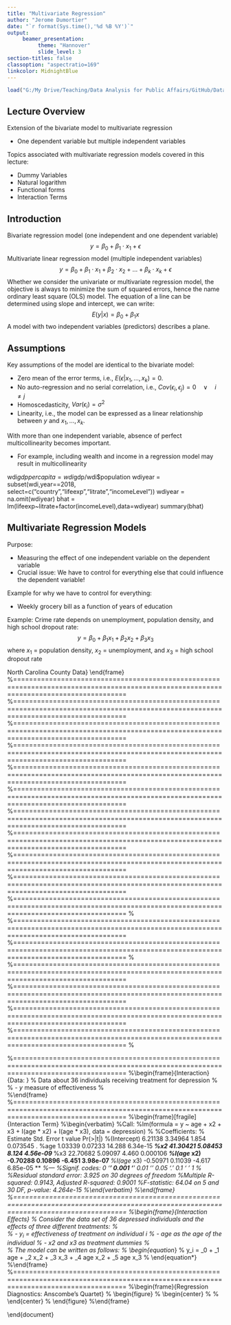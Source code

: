 ```yaml
---
title: "Multivariate Regression"
author: "Jerome Dumortier"
date: "`r format(Sys.time(),'%d %B %Y')`"
output: 
     beamer_presentation:
          theme: "Hannover"
          slide_level: 3
section-titles: false
classoption: "aspectratio=169"
linkcolor: MidnightBlue
---
```


```r
load("G:/My Drive/Teaching/Data Analysis for Public Affairs/GitHub/DataAnalysisPAData.RData")
```

## Lecture Overview
Extension of the bivariate model to multivariate regression
        
- One dependent variable but multiple independent variables
        
Topics associated with multivariate regression models covered in this lecture:
        
- Dummy Variables
- Natural logarithm
- Functional forms
- Interaction Terms
        
## Introduction
Bivariate regression model (one independent and one dependent variable)
$$y = \beta_0 + \beta_1 \cdot x_1 + \epsilon$$
Multivariate linear regression model (multiple independent variables)
$$y = \beta_0 + \beta_1 \cdot x_1 + \beta_2 \cdot x_2 + \dots + \beta_k \cdot x_k + \epsilon$$
Whether we consider the univariate or multivariate regression model, the objective is always to minimize the sum of squared errors, hence the name ordinary least square (OLS) model. The equation of a line can be determined using slope and intercept, we can write:
$$E(y|x) = \beta_0 + \beta_1 x$$
A model with two independent variables (predictors) describes a plane.

## Assumptions
Key assumptions of the model are identical to the bivariate model:

- Zero mean of the error terms, i.e., $E(\epsilon | x_1, \dots, x_k) = 0$.
- No auto-regression and no serial correlation, i.e., $Cov(\epsilon_i,\epsilon_j)=0 \quad \vee \quad i \neq j$
- Homoscedasticity, $Var(\epsilon_i) = \sigma^2$
- Linearity, i.e., the model can be expressed as a linear relationship between $y$ and $x_1, \dots, x_k$.

With more than one independent variable, absence of perfect multicollinearity becomes important.
        
- For example, including wealth and income in a regression model may result in multicollinearity
        
        
wdi$gdppercapita    = wdi$gdp/wdi$population
wdiyear             = subset(wdi,year==2018,
                             select=c("country","lifeexp","litrate","incomeLevel"))
wdiyear             = na.omit(wdiyear)
bhat = lm(lifeexp~litrate+factor(incomeLevel),data=wdiyear)
summary(bhat)

## Multivariate Regression Models
Purpose:
        
- Measuring the effect of one independent variable on the dependent variable
- Crucial issue: We have to control for everything else that could influence the dependent variable!
        
Example for why we have to control for everything:
        
- Weekly grocery bill as a function of years of education
        
Example: Crime rate depends on unemployment, population density, and high school dropout rate:
$$y = \beta_0 + \beta_1 x_1 + \beta_2 x_2 + \beta_3 x_3$$
   where $x_1$ = population density, $x_2$ = unemployment, and $x_3$ = high school dropout rate

North Carolina County Data}
\footnotesize \begin{verbatim}
Call:
lm(formula = violentcrimerate ~ popdense + unemployment + publicschoolenrollment,
    data = crime)

Residuals:
     Min       1Q   Median       3Q      Max
-0.31585 -0.06984 -0.00229  0.06183  0.87121

Coefficients:
                         Estimate Std. Error t value Pr(>|t|)
(Intercept)            -1.927e-01  1.462e-01  -1.318    0.191
popdense                5.609e-04  8.278e-05   6.776 1.03e-09 ***
unemployment            3.660e-02  8.629e-03   4.242 5.15e-05 ***
publicschoolenrollment  1.497e-02  9.193e-03   1.628    0.107
---
Signif. codes:  0 ‘***’ 0.001 ‘**’ 0.01 ‘*’ 0.05 ‘.’ 0.1 ‘ ’ 1

Residual standard error: 0.1701 on 95 degrees of freedom
Multiple R-squared:  0.3777,	Adjusted R-squared:  0.358
F-statistic: 19.22 on 3 and 95 DF,  p-value: 8.036e-10
\end{verbatim}
\end{frame}
%========================================================================================================================================
\begin{frame}{Child Mortality Data}{Setup}
    
        - We think that Child Mortality (CM), measured as the number of deaths per 1000 births, is related to the per capita Gross National Product (PGNP) and the Female Literacy rate (FLFP).
        - We might hypothesize that wealthier countries have lower child mortality rates, and countries with higher female literacy rates also have lower child mortality rates.
        - Why? Maybe higher PGNP means more money for healthcare; Maybe better literacy rates mean more educated mothers that can take advantage of health related information.
        - The data set also contains the total fertility rate (TFR) between 1980 and 1985, i.e., the average number of children born to a woman.
    
\end{frame}
%========================================================================================================================================
\begin{frame}[fragile]{Child Mortality Data}{Results in R}
\footnotesize
\begin{verbatim}
Call:
lm(formula = CM ~ PGNP + FLFP, data = childmortality)

Residuals:
    Min      1Q  Median      3Q     Max
-84.267 -24.363   0.709  19.455  96.803

Coefficients:
              Estimate Std. Error t value Pr(>|t|)
(Intercept) 263.641586  11.593179  22.741  < 2e-16 ***
PGNP         -0.005647   0.002003  -2.819  0.00649 **
FLFP         -2.231586   0.209947 -10.629 1.64e-15 ***
---
Signif. codes:  0 ‘***’ 0.001 ‘**’ 0.01 ‘*’ 0.05 ‘.’ 0.1 ‘ ’ 1

Residual standard error: 41.75 on 61 degrees of freedom
Multiple R-squared:  0.7077,	Adjusted R-squared:  0.6981
F-statistic: 73.83 on 2 and 61 DF,  p-value: < 2.2e-16
\end{verbatim}
\end{frame}
%========================================================================================================================================
\begin{frame}{Child Mortality Data}{Interpretation of the Data}
    
        - It tells us the parameter estimates for PGNP and FLR. It also tells us if our estimate is statistically different from zero.
        - As expected, both variables lower child mortality.
        - As per capita GNP increases by one dollar, child mortality decreases by 0.565 units, holding the effects of female literacy constant.
        - Since the units of CM are number of deaths per 1000 births, it is easier to say that for a \$1000 dollar increase in per capita GNP, the number of childhood deaths decreases by 5.6 per 1000. (since 0.00565 * 1000 = 5.6 units)
        - Similarly, for a one unit (one percent) increase in the female literacy rate, the childhood mortality decreases by 2.23 deaths per 1000, holding the effects of PGNP constant.
    
\end{frame}
%========================================================================================================================================
\begin{frame}{Child Mortality Data}{Interpretation of the Data and Purpose of OLS}
    Forecasting
        
            - If a country as a per capita GNP of \$3,000 and a female literacy rate of 50, then the expected number of childhood deaths per 1000 births is 135.26.
            - $\beta_1$ and $\beta_2$ as partial regression or partial slope coefficients:
                
                    - $\beta_1$ quantifies the change in the expected mean of $Y$, i.e., $E(Y)$, per one unit increase/decrease in $x_1$ holding the value of $x_2$ constant.
                
            - Important: No need to know the value of $x_2$.
        
    Hypothesis testing
        
            - We reject the null hypothesis that the effect of Per Capita GNP on childhood mortality is zero at the 1\% critical level, with a t-value of -2.82 and p-value of 0.0065.
            - Similarly, we reject the null hypothesis of no relationship between female literacy rate and childhood mortality at the 1\% critical level. FLR has a t-value of -10.63 and a p-value of 0.0001.
        
\end{frame}
%========================================================================================================================================
\begin{frame}{Accident Data}{Setup}
\begin{table}
    \begin{center}
        \begin{tabular}{ccc}\toprule
        temperature & precipitation & accidents \\ \midrule
        5           & 2             & 20        \\
        29          & 0.5           & 11        \\
        62          & 2             & 12        \\
        75          & 0             & 4         \\
        -7          & 2             & 31        \\
        44          & 1             & 10        \\
        32          & 2             & 12        \\
        81          & 3             & 5         \\
        72          & 1             & 7         \\
        97          & 0.6           & 8         \\ \bottomrule
        \end{tabular}
    \end{center}
\end{table}
\end{frame}
%========================================================================================================================================
\begin{frame}[fragile]{Accident Data}{Results in R}
\footnotesize \begin{verbatim}
Call:
lm(formula = accidents ~ temperature + precipitation, data = accidents)

Residuals:
   Min     1Q Median     3Q    Max
-3.956 -2.521 -1.304  1.397  7.448

Coefficients:
              Estimate Std. Error t value Pr(>|t|)
(Intercept)   20.00163    3.96673   5.042  0.00149 **
temperature   -0.19477    0.04605  -4.229  0.00389 **
precipitation  1.09371    1.69648   0.645  0.53967
---
Signif. codes:  0 ‘***’ 0.001 ‘**’ 0.01 ‘*’ 0.05 ‘.’ 0.1 ‘ ’ 1

Residual standard error: 4.549 on 7 degrees of freedom
Multiple R-squared:  0.752,	Adjusted R-squared:  0.6811
F-statistic: 10.61 on 2 and 7 DF,  p-value: 0.007599

## Accident Data}{F-Test}
%    Hypothesis: $H_0$: $\beta_1=\beta_2=0$
%        \begin{equation*}
%            \frac{R^2/(k-1)}{(1-R^2)/(n-k)} \sim F_{k-1,n-k}
%        \end{equation*}
%    Given the accident data: $n=10,k=3$
%        \begin{equation*}
%            \frac{0.752/2}{(1-0.752)/(10-3)} = 10.6129
%        \end{equation*}
%    This is different and an extension from the previous versions of hypothesis testing. We are not conducting hypothesis tests on the individual parameters but on all slope coefficients simultaneously.
%\end{frame}
%========================================================================================================================================
%\begin{frame}{Comparing $R^2$ values}{Coffee Data}
%    Comparing two $R^2$ values only if
%        
%            - Identical sample size
%            - Identical dependent variable
%        

# Multicollinearity
## Introduction
    Example: Measuring the home value ($y$) based on number of bedrooms ($x_1$), bathrooms ($x_2$) and square footage ($x_3$).
        
            - Every bedroom has one bathroom, i.e., $x_1=x_2$
        
    Regression equation
        \begin{align*}
            y & = \beta_0+\beta_1 x_1+\beta_2 x_2+\beta_3 x_3\\
              & = \beta_0+\beta_1 x_1+\beta_2 x_1+\beta_3 x_3\\
              & = \beta_0+(\beta_1+\beta_2) x_1 +\beta_3 x_3
        \end{align*}
    Impossible to parse out the effects of $\beta_1$ and $\beta_2$.
        
            - Problem of small sample size.
            - No implication for bias or consistency, but can inflate standard errors
            - Make sure included variables are not too highly correlated with the variable of interest
    
\end{frame}
%========================================================================================================================================
\begin{frame}[fragile]{Multicollinearity 1}
\footnotesize \begin{verbatim}
Call:
lm(formula = sat ~ income + expenditure, data = teaching)

Residuals:
     Min       1Q   Median       3Q      Max
-21.4124  -6.3479   0.0499   5.5433  19.6356

Coefficients:
             Estimate Std. Error t value Pr(>|t|)
(Intercept) 7.503e+02  1.027e+01  73.077  < 2e-16 ***
income      3.504e-03  1.117e-04  31.385  < 2e-16 ***
expenditure 3.961e-02  6.020e-03   6.579 2.49e-09 ***
---
Signif. codes:  0 ‘***’ 0.001 ‘**’ 0.01 ‘*’ 0.05 ‘.’ 0.1 ‘ ’ 1

Residual standard error: 8.987 on 96 degrees of freedom
Multiple R-squared:  0.9125,	Adjusted R-squared:  0.9107
F-statistic: 500.6 on 2 and 96 DF,  p-value: < 2.2e-16
\end{verbatim}
\end{frame}
%========================================================================================================================================
\begin{frame}[fragile]{Multicollinearity 2}
\footnotesize \begin{verbatim}
Call:
lm(formula = sat ~ income + faculty, data = teaching)

Residuals:
    Min      1Q  Median      3Q     Max
-22.684  -6.696  -0.653   6.569  21.584

Coefficients:
             Estimate Std. Error t value Pr(>|t|)
(Intercept) 7.727e+02  8.653e+00  89.290  < 2e-16 ***
income      3.447e-03  1.163e-04  29.630  < 2e-16 ***
faculty     2.259e+00  4.180e-01   5.403 4.75e-07 ***
---
Signif. codes:  0 ‘***’ 0.001 ‘**’ 0.01 ‘*’ 0.05 ‘.’ 0.1 ‘ ’ 1

Residual standard error: 9.48 on 96 degrees of freedom
Multiple R-squared:  0.9027,	Adjusted R-squared:  0.9006
F-statistic: 445.1 on 2 and 96 DF,  p-value: < 2.2e-16
\end{verbatim}
\end{frame}
%========================================================================================================================================
\begin{frame}[fragile]{Multicollinearity 3}
\footnotesize \begin{verbatim}
Call:
lm(formula = sat ~ income + expenditure + faculty, data = teaching)

Residuals:
     Min       1Q   Median       3Q      Max
-21.5999  -6.4151   0.3766   5.0607  18.9443

Coefficients:
             Estimate Std. Error t value Pr(>|t|)
(Intercept) 7.513e+02  1.038e+01  72.354  < 2e-16 ***
income      3.508e-03  1.120e-04  31.312  < 2e-16 ***
expenditure 3.368e-02  1.002e-02   3.362  0.00112 **
faculty     4.886e-01  6.596e-01   0.741  0.46062
---
Signif. codes:  0 ‘***’ 0.001 ‘**’ 0.01 ‘*’ 0.05 ‘.’ 0.1 ‘ ’ 1

Residual standard error: 9.008 on 95 degrees of freedom
Multiple R-squared:  0.913,	Adjusted R-squared:  0.9103
F-statistic: 332.3 on 3 and 95 DF,  p-value: < 2.2e-16
\end{verbatim}

# Model Specification
## Exclusion of Relevant Variables
Correct model:
$$y = \beta_0 + \beta_1 x_1 + \beta_2 \cdot x_2 + \epsilon$$
Estimated model:
$$y = \beta_0 + \beta_1 \cdot x_1 + \epsilon$$
Question: Is the estimate of $\beta_1$ biased, i.e., incorrect?
$$E(\hat{\beta}_1) = \beta_1 + \beta_2 \cdot \frac{Cov(x_1,x_2)}{Var(x_1)}$$
The estimate of $\beta_1$ is correct only if $x_1$ and $x_2$ are uncorrelated.
%\end{frame}
%========================================================================================================================================
%\begin{frame}[fragile]{Model Specification}{Exclusion of Relevant Variables: Correct Model with Small Covariance}
%\scriptsize \begin{verbatim}
%Call:
%lm(formula = y ~ x_1 + x_2, data = spec1)
%
%Residuals:
%    Min      1Q  Median      3Q     Max
%-30.376  -6.321  -0.166   6.609  34.944
%
%Coefficients:
%            Estimate Std. Error t value Pr(>|t|)
%(Intercept) 47.07555    1.17863   39.94   <2e-16 ***
%x_1          4.03382    0.01544  261.18   <2e-16 ***
%x_2          5.02018    0.01524  329.45   <2e-16 ***
%---
%Signif. codes:  0 ‘***’ 0.001 ‘**’ 0.01 ‘*’ 0.05 ‘.’ 0.1 ‘ ’ 1
%
%Residual standard error: 9.997 on 496 degrees of freedom
%Multiple R-squared:  0.9971,	Adjusted R-squared:  0.9971
%F-statistic: 8.606e+04 on 2 and 496 DF,  p-value: < 2.2e-16
%\end{verbatim}
%\end{frame}
%========================================================================================================================================
%\begin{frame}[fragile]{Model Specification}{Exclusion of Relevant Variables: Incorrect Model with Small Covariance}
%\scriptsize \begin{verbatim}
%Call:
%lm(formula = y ~ x_1, data = spec1)
%
%Residuals:
%     Min       1Q   Median       3Q      Max
%-254.064 -138.325    0.918  132.183  262.461
%
%Coefficients:
%            Estimate Std. Error t value Pr(>|t|)
%(Intercept) 298.8411    13.2904   22.49   <2e-16 ***
%x_1           3.8933     0.2287   17.03   <2e-16 ***
%---
%Signif. codes:  0 ‘***’ 0.001 ‘**’ 0.01 ‘*’ 0.05 ‘.’ 0.1 ‘ ’ 1
%
%Residual standard error: 148.1 on 497 degrees of freedom
%Multiple R-squared:  0.3684,	Adjusted R-squared:  0.3671
%F-statistic: 289.9 on 1 and 497 DF,  p-value: < 2.2e-16
%\end{verbatim}
%\end{frame}
%========================================================================================================================================
%\begin{frame}[fragile]{Model Specification}{Exclusion of Relevant Variables: Correct Model with Large Covariance}
%\scriptsize \begin{verbatim}
%Call:
%lm(formula = y ~ x_1 + x_2, data = spec2)
%
%Residuals:
%    Min      1Q  Median      3Q     Max
%-29.883  -6.473   0.067   6.594  35.140
%
%Coefficients:
%            Estimate Std. Error t value Pr(>|t|)
%(Intercept) 47.85930    0.97006   49.34   <2e-16 ***
%x_1          4.02656    0.01879  214.27   <2e-16 ***
%x_2          5.01160    0.01854  270.30   <2e-16 ***
%---
%Signif. codes:  0 ‘***’ 0.001 ‘**’ 0.01 ‘*’ 0.05 ‘.’ 0.1 ‘ ’ 1
%
%Residual standard error: 10.01 on 496 degrees of freedom
%Multiple R-squared:  0.9982,	Adjusted R-squared:  0.9982
%F-statistic: 1.365e+05 on 2 and 496 DF,  p-value: < 2.2e-16
%\end{verbatim}
%\end{frame}
%========================================================================================================================================
%\begin{frame}[fragile]{Model Specification}{Exclusion of Relevant Variables: Incorrect Model with Large Covariance}
%\scriptsize \begin{verbatim}
%Call:
%lm(formula = y ~ x_1, data = spec2)
%
%Residuals:
%    Min      1Q  Median      3Q     Max
%-305.31  -88.07   -0.82   96.47  333.94
%
%Coefficients:
%            Estimate Std. Error t value Pr(>|t|)
%(Intercept) 146.6677    10.9316   13.42   <2e-16 ***
%x_1           6.9140     0.1881   36.76   <2e-16 ***
%---
%Signif. codes:  0 ‘***’ 0.001 ‘**’ 0.01 ‘*’ 0.05 ‘.’ 0.1 ‘ ’ 1
%
%Residual standard error: 121.8 on 497 degrees of freedom
%Multiple R-squared:  0.7311,	Adjusted R-squared:  0.7306
%F-statistic:  1351 on 1 and 497 DF,  p-value: < 2.2e-16
%\end{verbatim}
%\end{frame}
%========================================================================================================================================
%\begin{frame}{Model Specification}{Inclusion of Irrelevant Variables}
%    Correct model:
%    \begin{equation*}
%        y = \beta_0 + \beta_1 x_1  + \epsilon
%    \end{equation*}
%    Estimated model:
%    \begin{equation*}
%        y = \beta_0 + \beta_1 x_1 + \beta_2 x_2 + \epsilon
%    \end{equation*}
%    Question: Is the estimate of $\beta_1$ biased, i.e., incorrect?
%    $\Rightarrow$ Estimation of $\beta_1$ will be correct but the variance will be too high.

# Dummy Variables
## Overview
Representation of a single qualitative characteristics coded as 0 or 1

- Examples: Religion, gender, nationality, all-wheel drive (AWD), hardwood floors
        
Used car examples where the $price$ depends on $miles$ and $AWD$ (i.e., a dummy variable):
$$price_i = \beta_0 + \beta_1 \cdot miles_i + \beta_2 \cdot AWD_i + \epsilon_i$$
with $AWD_i=1$ for an all-wheel drive car and $AWD_i=0$ for a car with no all-wheel drive. This regression can theoretically be separated into two single equations:
        \begin{enumerate}
            - RWD: $Y_i = \beta_0 + \beta_1 X_i + \epsilon_i$
            - AWD: $Y_i = (\beta_0 + \beta_2 )+ \beta_1 X_i + \epsilon_i$
        \end{enumerate}

Interpretation:
        
            - Knowledge on how the dummy-variable was coded.
            - If the coefficient of the dummy-variable ``adds'' (or ``subtracts'' if sign is negative) compared to the 0-group.
        
\end{frame}
%========================================================================================================================================
\begin{frame}[fragile]{Dummy Variables}{Interpretation}
\footnotesize \begin{verbatim}
Call:
lm(formula = price ~ miles + x, data = bmw)

Residuals:
    Min      1Q  Median      3Q     Max
-3874.1 -1724.0  -176.5  1604.5  5355.0

Coefficients:
              Estimate Std. Error t value Pr(>|t|)
(Intercept)  4.047e+04  1.711e+03  23.660  < 2e-16 ***
miles       -2.728e-01  4.044e-02  -6.745 3.05e-07 ***
x            3.429e+03  1.063e+03   3.227  0.00327 **
---
Signif. codes:  0 ‘***’ 0.001 ‘**’ 0.01 ‘*’ 0.05 ‘.’ 0.1 ‘ ’ 1

Residual standard error: 2449 on 27 degrees of freedom
Multiple R-squared:  0.6287,	Adjusted R-squared:  0.6012
F-statistic: 22.86 on 2 and 27 DF,  p-value: 1.553e-06
\end{verbatim}

Regressions Involving Natural Logarithms}
    Consider the log-linear model:
        \begin{equation*}
            y_i = \beta_0 \cdot x_i^{\beta_1} \cdot \epsilon_i
        \end{equation*}
    Taking the natural logarithm on both sides
        \begin{equation*}
            \ln(y_i) = \ln(\beta_0) + \beta_1 \cdot \ln(x_i) + \epsilon_i
        \end{equation*}
    You can choose which variables you want to transform using the natural log. You can transform just the dependent variable and/or all (or just some) of the independent variables. However, the interpretation of the $\beta$ coefficients will change depending on your approach.
\end{frame}
%========================================================================================================================================
\begin{frame}
    \begin{table}
        \begin{center}
            \begin{tabular}{ccc}\toprule
              Dep. Var. & Indep. Var.   & Interpretation \\ \midrule
               $y$      & $x$           & $\Delta y = \beta \cdot \Delta x $\\
               $y$      & $\ln(x)$      & $\Delta y = (\beta /100)\% \cdot \Delta x$ \\
               $\ln(y)$ & $x$           & $\% \Delta y = (100 \cdot \beta)\cdot \Delta x$  \\
               $\ln(y)$ & $\ln(x)$      & $\% \Delta y = \beta \% \cdot \Delta x$ \\ \bottomrule
            \end{tabular}
        \end{center}
    \end{table}
\end{frame}
%========================================================================================================================================
%\begin{frame}{Dummy Variables}{Interpretation when the Dependent Variable is $\ln(\cdot)$}
%    Consider the following model:
%        \begin{equation*}
%            \ln(y) = \beta_0+\beta_1 \cdot X + \beta_2 \cdot D + \epsilon
%        \end{equation*}
%    In this case, $X$ is the continuous independent variable and $D$ is the dummy variable. $\beta_2$ is interpreted as follows:
%        
%            - If $D$ switches from 0 to 1, the \% impact of $D$ on $Y$ is $100 \cdot e^{\beta_2}-1$.
%            - If $D$ switches from 1 to 0, the \% impact of $D$ on $Y$ is $100 \cdot e^{\beta_2}−1$.
%        
%\end{frame}
%========================================================================================================================================
\begin{frame}{Dummy Variables}{Interpretation when the Dependent Variable is $\ln(\cdot)$}
    Consider the following model:
        \begin{equation*}
            \ln(y) = \beta_0 + \beta_1 \cdot x_1 + \beta_2 \cdot D + \epsilon
        \end{equation*}
    In this case, the interpretation of $\beta_1$ is $e^{\beta}-1$. So in the regression on the next slide, we have the coefficient for colonial which is 0.0538. Thus the feature ``colonial'' adds 5.53\% to the value of the house.
\end{frame}
%========================================================================================================================================
\begin{frame}[fragile]{Dummy Variables}{Example: Interpretation when the Dependent Variable is $\ln(\cdot)$}
\footnotesize \begin{verbatim}
Call:
lm(formula = log(price) ~ log(lotsize) + log(sqrft) + bdrms +
    colonial, data = housing1)

Coefficients:
             Estimate Std. Error t value Pr(>|t|)
(Intercept)  -1.34959    0.65104  -2.073   0.0413 *
log(lotsize)  0.16782    0.03818   4.395 3.25e-05 ***
log(sqrft)    0.70719    0.09280   7.620 3.69e-11 ***
bdrms         0.02683    0.02872   0.934   0.3530
colonial      0.05380    0.04477   1.202   0.2330
---
Signif. codes:  0 ‘***’ 0.001 ‘**’ 0.01 ‘*’ 0.05 ‘.’ 0.1 ‘ ’ 1

Residual standard error: 0.1841 on 83 degrees of freedom
Multiple R-squared:  0.6491,	Adjusted R-squared:  0.6322
F-statistic: 38.38 on 4 and 83 DF,  p-value: < 2.2e-16
\end{verbatim}
\end{frame}
%========================================================================================================================================
%\begin{frame}{Functional Form}
%    Examples:
%        
%            - Relation between consumption and income: Change in consumption due to extra income may decrease with income.
%            - Relationship between income and education: Change in income due to more education may decrease with more education
%        
%    Consider the following relationships between $y$ and $x$:
%        \begin{enumerate}
%            - $y = \beta_0 + \beta_1 x + \beta_2 x^2$
%            - $y = \beta_0 + \beta_1 x^{\beta_2}$
%        \end{enumerate}
%    If a nonlinear relation can be expressed as a linear relation by redefining variables we can estimate that relation using ordinary least square.
%\end{frame}
%========================================================================================================================================
%\begin{frame}{Functional Form}
%    Relationship 1:
%        
%            - Linear in the regression coefficients, i.e. it can be expressed as a linear relation between $y$ and independent variables $x_1$ and $x_2$: $x_1 = x$ and $x_2 = x^2$
%        
%    Relationship 2:
%        
%            - Taking the log of the dependent/indepedent variable can help linearizing the model.
%        
%\end{frame}

%========================================================================================================================================
%\begin{frame}{Regressions Involving Natural Logarithms: Interpretation}
%    Case 1: $\ln(consumption) = \beta_0 +\beta_1 \cdot \ln(income)$
%        
%            - Assume $\beta_1 = 0.8$: A 1\% increase in income results in a $0.8 \cdot 1\% = 0.8\% $ increase in consumption.
%        
%\end{frame}
%========================================================================================================================================



%========================================================================================================================================
\begin{frame}{Functional Form: Squared/Quadratic Terms}
    Consider a model with $x_2$ included as a squared term:
    \begin{equation*}
        y = \beta_0 + \beta_1 x_1 + \beta_2 x_2 + \beta_3 x_2^2
    \end{equation*}
    Change in $y$ due to a change in $x$:
    \begin{equation*}
        \Delta \hat{y} \approx (\hat{\beta}_2 + 2 \cdot \hat{\beta}_2) \Delta x
    \end{equation*}

\end{frame}
%========================================================================================================================================
\begin{frame}{Functional Form: Squared/Quadratic Terms}
    \begin{figure}
        \begin{center}
            \includegraphics[width=7in]{quadfun}
        \end{center}
    \end{figure}
\end{frame}
%========================================================================================================================================
\begin{frame}[fragile]{Functional Form: Squared/Quadratic Terms}{Results in R}
\footnotesize \begin{verbatim}
Call:
lm(formula = income ~ educ + exper + I(exper^2), data = wage)

Residuals:
    Min      1Q  Median      3Q     Max
-6.1134 -2.1056 -0.5476  1.2517 15.0251

Coefficients:
              Estimate Std. Error t value Pr(>|t|)
(Intercept) -4.0079730  0.7552203  -5.307 1.65e-07 ***
educ         0.5992640  0.0532414  11.256  < 2e-16 ***
exper        0.2686777  0.0370474   7.252 1.49e-12 ***
I(exper^2)  -0.0046121  0.0008253  -5.588 3.70e-08 ***
---
Signif. codes:  0 ‘***’ 0.001 ‘**’ 0.01 ‘*’ 0.05 ‘.’ 0.1 ‘ ’ 1

Residual standard error: 3.179 on 522 degrees of freedom
Multiple R-squared:  0.2696,	Adjusted R-squared:  0.2654
F-statistic: 64.23 on 3 and 522 DF,  p-value: < 2.2e-16
\end{verbatim}
\end{frame}
%========================================================================================================================================
\begin{frame}[fragile]{Functional Form: Squared/Quadratic Terms}{Results in R using \emph{hprice2.csv}}
\footnotesize \begin{verbatim}
Call:
lm(formula = log(price) ~ log(nox) + log(dist) + rooms + I(rooms^2) +
    stratio)

Coefficients:
             Estimate Std. Error t value Pr(>|t|)
(Intercept) 13.385477   0.566473  23.630  < 2e-16 ***
log(nox)    -0.901682   0.114687  -7.862 2.34e-14 ***
log(dist)   -0.086781   0.043281  -2.005  0.04549 *
rooms       -0.545113   0.165454  -3.295  0.00106 **
I(rooms^2)   0.062261   0.012805   4.862 1.56e-06 ***
stratio     -0.047590   0.005854  -8.129 3.42e-15 ***
---
Signif. codes:  0 ‘***’ 0.001 ‘**’ 0.01 ‘*’ 0.05 ‘.’ 0.1 ‘ ’ 1

Residual standard error: 0.2592 on 500 degrees of freedom
Multiple R-squared:  0.6028,	Adjusted R-squared:  0.5988
F-statistic: 151.8 on 5 and 500 DF,  p-value: < 2.2e-16
\end{verbatim}
\end{frame}
%========================================================================================================================================
%\begin{frame}{Interpretation of the Room Coefficients} %{Piecewise Linear Regression}
%    \begin{align*}
%      \% \delta p   & \approx 100 \left[ (-0.545+2 \cdot 0.062) \cdot rooms \right] \cdot \delta rooms \\
%                    & (-54.5 +12.44 \cdot rooms) \delta rooms
%    \end{align*}
%    Thus going from 5 to 6 rooms increases the price by 7.7\%.
%\end{frame}
%========================================================================================================================================
%\begin{frame}{Interaction Effect}
%    Assumptions so far:
%        
%            - Change in an independent variable translates into variations of the dependent variable irrespective of the level of some other independent variable.
%            - Example:
%        
%\end{frame}


\begin{frame}[fragile]{Interaction Term}
\footnotesize \begin{verbatim}
Call:
lm(formula = log(wage) ~ educ + I(educ * pareduc) + exper + tenure,
    data = wage2)

Residuals:
     Min       1Q   Median       3Q      Max
-1.85839 -0.23760  0.01424  0.25882  1.28750

Coefficients:
                   Estimate Std. Error t value Pr(>|t|)
(Intercept)       5.6465188  0.1295593  43.582  < 2e-16 ***
educ              0.0467522  0.0104767   4.462 9.41e-06 ***
I(educ * pareduc) 0.0007750  0.0002107   3.677 0.000253 ***
exper             0.0188710  0.0039429   4.786 2.07e-06 ***
tenure            0.0102166  0.0029938   3.413 0.000679 ***
---
Signif. codes:  0 ‘***’ 0.001 ‘**’ 0.01 ‘*’ 0.05 ‘.’ 0.1 ‘ ’ 1

Residual standard error: 0.3834 on 717 degrees of freedom
  (213 observations deleted due to missingness)
Multiple R-squared:  0.169,	Adjusted R-squared:  0.1643
F-statistic: 36.44 on 4 and 717 DF,  p-value: < 2.2e-16
\end{verbatim}
\end{frame}
%========================================================================================================================================
%\begin{frame}{Interaction}{Data: \texttt{depression.csv}}
%    Data about 36 individuals receiving treatment for depression
%            
%                - $y$ measure of effectiveness
%            
%\end{frame}
%========================================================================================================================================
%\begin{frame}[fragile]{Interaction Term}
%\scriptsize \begin{verbatim}
%Call:
%lm(formula = y ~ age + x2 + x3 + I(age * x2) + I(age * x3), data = depression)
%
%Coefficients:
%            Estimate Std. Error t value Pr(>|t|)
%(Intercept)  6.21138    3.34964   1.854 0.073545 .
%age          1.03339    0.07233  14.288 6.34e-15 ***
%x2          41.30421    5.08453   8.124 4.56e-09 ***
%x3          22.70682    5.09097   4.460 0.000106 ***
%I(age * x2) -0.70288    0.10896  -6.451 3.98e-07 ***
%I(age * x3) -0.50971    0.11039  -4.617 6.85e-05 ***
%---
%Signif. codes:  0 ‘***’ 0.001 ‘**’ 0.01 ‘*’ 0.05 ‘.’ 0.1 ‘ ’ 1
%
%Residual standard error: 3.925 on 30 degrees of freedom
%Multiple R-squared:  0.9143,	Adjusted R-squared:  0.9001
%F-statistic: 64.04 on 5 and 30 DF,  p-value: 4.264e-15
%\end{verbatim}
%\end{frame}
%========================================================================================================================================
%\begin{frame}{Interaction Effects}
%    Consider the data set of 36 depressed individuals and the effects of three different treatments:
%        
%            - $y_i$ = effectiveness of treatment on individual $i$
%            - $age$ as the age of the individual
%            - $x2$ and $x3$ as treatment dummies
%        
%    The model can be written as follows:
%        \begin{equation*}
%            y_i = \beta_0 + \beta_1 \cdot age + \beta_2 \cdot x_2 + \beta_3 \cdot x_3 + \beta_4 \cdot age \cdot x_2 + \beta_5 \cdot age \cdot x_3
%        \end{equation*}
%\end{frame}
%========================================================================================================================================
%\begin{frame}{Regression Diagnostics: Anscombe's Quartet}
%    \begin{figure}
%        \begin{center}
%            \includegraphics[width=3.25in]{anscombe}
%        \end{center}
%    \end{figure}
%\end{frame}

\end{document} 
